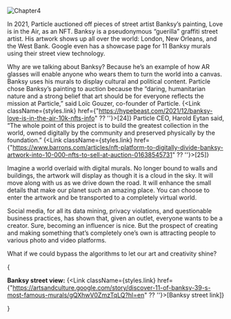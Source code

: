 
![Chapter4](http://127.0.0.1:3000/images/Ch4.png)

In 2021, Particle auctioned off pieces of street artist Banksy’s painting, Love is in the Air, as an NFT. Banksy is a pseudonymous “guerilla” graffiti street artist. His artwork shows up all over the world: London, New Orleans, and the West Bank. Google even has a showcase page for 11 Banksy murals using their street view technology. 

Why are we talking about Banksy? Because he’s an example of how AR glasses will enable anyone who wears them to turn the world into a canvas. Banksy uses his murals to display cultural and political content. Particle chose Banksy’s painting to auction because the “daring, humanitarian nature and a strong belief that art should be for everyone reflects the mission at Particle,” said Loïc Gouzer, co-founder of Particle. {<Link className={styles.link} href={"https://hypebeast.com/2021/12/banksy-love-is-in-the-air-10k-nfts-info" ?? ''}>[24]</Link>} Particle CEO, Harold Eytan said, “The whole point of this project is to build the greatest collection in the world, owned digitally by the community and preserved physically by the foundation.” {<Link className={styles.link} href={"https://www.barrons.com/articles/nft-platform-to-digitally-divide-banksy-artwork-into-10-000-nfts-to-sell-at-auction-01638545731" ?? ''}>[25]</Link>}

Imagine a world overlaid with digital murals. No longer bound to walls and buildings, the artwork will display as though it is a cloud in the sky. It will move along with us as we drive down the road. It will enhance the small details that make our planet such an amazing place. You can  choose to enter the artwork and be transported to a completely virtual world.

Social media, for all its data mining, privacy violations, and questionable business practices, has shown that, given an outlet, everyone wants to be a creator. Sure, becoming an influencer is nice. But the prospect of creating and making something that’s completely one’s own is attracting people to various photo and video platforms.

What if we could bypass the algorithms to let our art and creativity shine?

{<p className={styles.inBox}><b>Banksy street view:</b> {<Link className={styles.link} href={"https://artsandculture.google.com/story/discover-11-of-banksy-39-s-most-famous-murals/gQXhwV0ZmzTqLQ?hl=en" ?? ''}>[Banksy street link]</Link>}</p>} 

